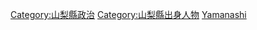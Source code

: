 {{日本行政區劃分類導航|政治人物}}

[[Category:山梨縣政治|Category:山梨縣政治]]
[[Category:山梨縣出身人物|Category:山梨縣出身人物]]
[[Category:日本各都道府縣政治人物|Yamanashi]]